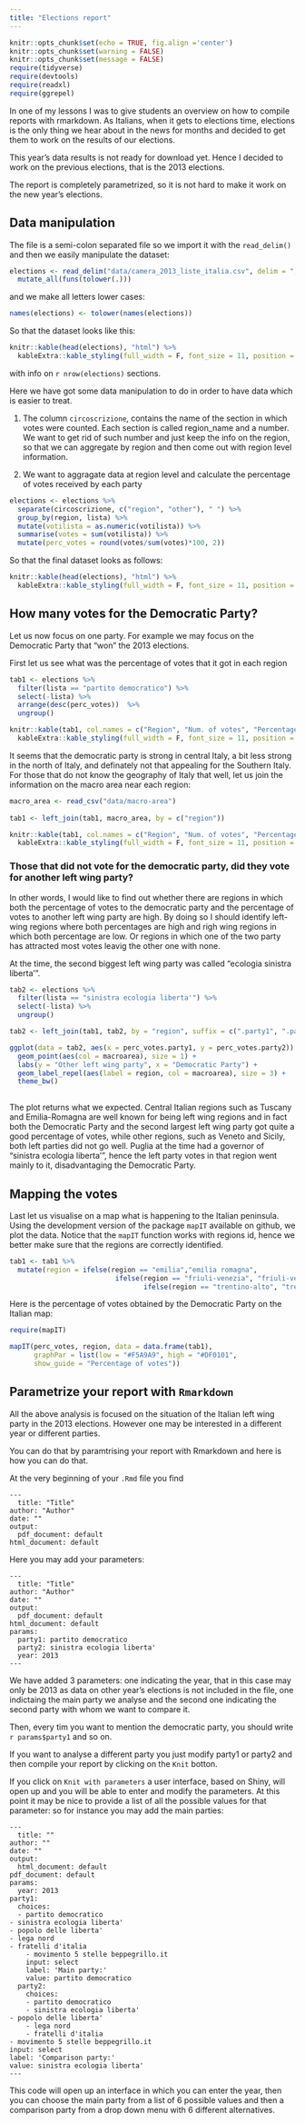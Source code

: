 ```yaml
---
title: "Elections report"
---
```


```r
knitr::opts_chunk$set(echo = TRUE, fig.align ='center')
knitr::opts_chunk$set(warning = FALSE)
knitr::opts_chunk$set(message = FALSE)
require(tidyverse)
require(devtools)
require(readxl)
require(ggrepel)
```

In one of my lessons I was to give students an overview on how to compile reports with rmarkdown. As Italians, when it gets to elections time, elections is the only thing we hear about in the news for months and decided to get them to work on the results of our elections.

This year's data results is not ready for download yet. Hence I decided to work on the previous elections, that is the 2013 elections.

The report is completely parametrized, so it is not hard to make it work on the new year's elections.


## Data manipulation

<!-- Forse dati migliori qui http://www.camera.it/leg17/1209,
oppure versione già aggregata qui http://elezionistorico.interno.gov.it/index.php?tpel=C&dtel=24/02/2013&tpa=I&tpe=A&lev0=0&levsut0=0&es0=S&ms=S
-->


<!--I downloaded the data from ... (apis?). As it seems that the website does not have good apis, I uploaded the data on my github so that you can access it too without having to trouble too much like I did. --> The file is a semi-colon separated file so we import it with the `read_delim()` and then we easily manipulate the dataset:

```r
elections <- read_delim("data/camera_2013_liste_italia.csv", delim = ";") %>%
  mutate_all(funs(tolower(.))) 
```

and we make all letters lower cases:

```r
names(elections) <- tolower(names(elections))
```

So that the dataset looks like this:

```r
knitr::kable(head(elections), "html") %>%
  kableExtra::kable_styling(full_width = F, font_size = 11, position = "center")
```

with info on `r nrow(elections)` sections.

Here we have got some data manipulation to do in order to have data which is easier to treat.

1. The column `circoscrizione`, contains the name of the section in which votes were counted. Each section is called region_name and a number. We want to get rid of such number and just keep the info on the region, so that we can aggregate by region and then come out with region level information.

2. We want to aggragate data at region level and calculate the percentage of votes received by each party


```r
elections <- elections %>%
  separate(circoscrizione, c("region", "other"), " ") %>%
  group_by(region, lista) %>%
  mutate(votilista = as.numeric(votilista)) %>%
  summarise(votes = sum(votilista)) %>%
  mutate(perc_votes = round(votes/sum(votes)*100, 2))

```


So that the final dataset looks as follows:

```r
knitr::kable(head(elections), "html") %>%
  kableExtra::kable_styling(full_width = F, font_size = 11, position = "center")
```


## How many votes for the Democratic Party?

Let us now focus on one party. For example we may focus on the Democratic Party that "won" the 2013 elections.

First let us see what was the percentage of votes that it got in each region


```r

tab1 <- elections %>%
  filter(lista == "partito democratico") %>%
  select(-lista) %>%
  arrange(desc(perc_votes))  %>%
  ungroup()

knitr::kable(tab1, col.names = c("Region", "Num. of votes", "Percentage of votes"), "html") %>%
  kableExtra::kable_styling(full_width = F, font_size = 11, position = "center")

```

It seems that the democratic party is strong in central Italy, a bit less strong in the north of Italy, and definately not that appealing for the Southern Italy. For those that do not know the geography of Italy that well, let us join the information on the macro area near each region:

```r

macro_area <- read_csv("data/macro-area")
  
tab1 <- left_join(tab1, macro_area, by = c("region"))

knitr::kable(tab1, col.names = c("Region", "Num. of votes", "Percentage of votes", "Macroarea"), "html") %>%
  kableExtra::kable_styling(full_width = F, font_size = 11, position = "center")

```


### Those that did not vote for the democratic party, did they vote for another left wing party?

In other words, I would like to find out whether there are regions in which both the percentage of votes to the democratic party and the percentage of votes to another left wing party are high. By doing so I should identify left-wing regions where both percentages are high and righ wing regions in which both percentage are low. Or regions in which one of the two party has attracted most votes leavig the other one with none.

At the time, the second biggest left wing party was called "ecologia sinistra liberta'".

```r

tab2 <- elections %>%
  filter(lista == "sinistra ecologia liberta'") %>%
  select(-lista) %>%
  ungroup()

tab2 <- left_join(tab1, tab2, by = "region", suffix = c(".party1", ".party2")) 

ggplot(data = tab2, aes(x = perc_votes.party1, y = perc_votes.party2)) +
  geom_point(aes(col = macroarea), size = 1) +
  labs(y = "Other left wing party", x = "Democratic Party") +
  geom_label_repel(aes(label = region, col = macroarea), size = 3) +
  theme_bw()
  
```

The plot returns what we expected. Central Italian regions such as Tuscany and Emilia-Romagna are well known for being left wing regions and in fact both the Democratic Party and the second largest left wing party got quite a good percentage of votes, while other regions, such as Veneto and Sicily, both left parties did not go well. Puglia at the time had a governor of "sinistra ecologia liberta'", hence the left party votes in that region went mainly to it, disadvantaging the Democratic Party.



## Mapping the votes

Last let us visualise on a map what is happening to the Italian peninsula. Using the development version of the package `mapIT` available on github, we plot the data. Notice that the `mapIT` function works with regions id, hence we better make sure that the regions are correctly identified. 


```r
tab1 <- tab1 %>%
  mutate(region = ifelse(region == "emilia","emilia romagna",
                          ifelse(region == "friuli-venezia", "friuli-venezia giulia",
                                 ifelse(region == "trentino-alto", "trentino-alto adige", region))))
```

Here is the percentage of votes obtained by the Democratic Party on the Italian map:

```r
require(mapIT)

mapIT(perc_votes, region, data = data.frame(tab1),
      graphPar = list(low = "#F5A9A9", high = "#DF0101",
      show_guide = "Percentage of votes"))
```



## Parametrize your report with `Rmarkdown`

All the above analysis is focused on the situation of the Italian left wing party in the 2013 elections. However one may be interested in a different year or different parties. 

You can do that by paramtrising your report with Rmarkdown and here is how you can do that.

At the very beginning of your `.Rmd` file you find


```
---
  title: "Title"
author: "Author"
date: ""
output:
  pdf_document: default
html_document: default
```

Here you may add your parameters:

```
---
  title: "Title"
author: "Author"
date: ""
output:
  pdf_document: default
html_document: default
params:
  party1: partito democratico
  party2: sinistra ecologia liberta'
  year: 2013
---
```

We have added 3 parameters: one indicating the year, that in this case may only be 2013 as data on other year's elections is not included in the file, one indictaing the main party we analyse and the second one indicating the second party with whom we want to compare it.

Then, every tim you want to mention the democratic party, you should write ``` r params$party1``` and so on.

If you want to analyse a different party you just modify party1 or party2 and then compile your report by clicking on the `Knit` botton.

If you click on `Knit with parameters` a user interface, based on Shiny, will open up and you will be able to enter and modify the parameters. At this point it may be nice to provide a list of all the possible values for that parameter: so for instance you may add the main parties:
  
```
---
  title: ""
author: ""
date: ""
output:
  html_document: default
pdf_document: default
params:
  year: 2013
party1:
  choices:
  - partito democratico
- sinistra ecologia liberta'
- popolo delle liberta'
- lega nord
- fratelli d'italia
    - movimento 5 stelle beppegrillo.it
    input: select
    label: 'Main party:'
    value: partito democratico
  party2:
    choices:
    - partito democratico
    - sinistra ecologia liberta'
- popolo delle liberta'
    - lega nord
    - fratelli d'italia
- movimento 5 stelle beppegrillo.it
input: select
label: 'Comparison party:'
value: sinistra ecologia liberta'
---
```

This code will open up an interface in which you can enter the year, then you can choose the main party from a list of 6 possible values and then a comparison party from a drop down menu with 6 different alternatives.

